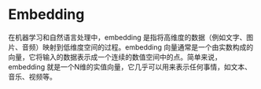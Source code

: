 # Embedding

在机器学习和自然语言处理中，embedding 是指将高维度的数据（例如文字、图片、音频）映射到低维度空间的过程。embedding 向量通常是一个由实数构成的向量，它将输入的数据表示成一个连续的数值空间中的点。简单来说，embedding 就是一个N维的实值向量，它几乎可以用来表示任何事情，如文本、音乐、视频等。
